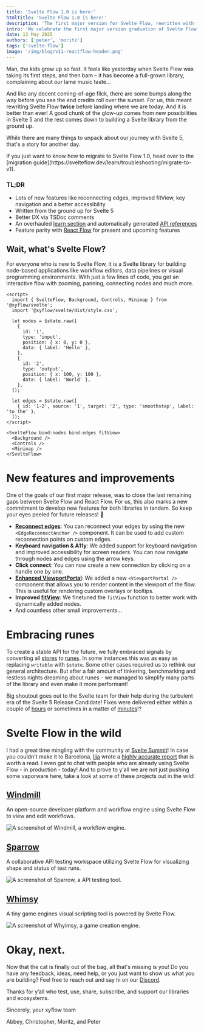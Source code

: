 ```yaml
---
title: 'Svelte Flow 1.0 is here!'
htmlTitle: 'Svelte Flow 1.0 is here!'
description: 'The first major version for Svelte Flow, rewritten with full support for Svelte 5 and many new features.'
intro: 'We celebrate the first major version graduation of Svelte Flow with a full Svelte 5 rewrite and many new features.'
date: 13 May 2025
authors: ['peter', 'moritz']
tags: ['svelte-flow']
image: '/img/blog/v11-reactflow-header.png'
---
```



Man, the kids grow up so fast. It feels like yesterday when Svelte Flow was taking its first steps, and then bam – it has become a full-grown library, complaining about our lame music taste...

And like any decent coming-of-age flick, there are some bumps along the way before you see the end credits roll over the sunset. For us, this meant rewriting Svelte Flow **twice** before landing where we are today. And it is better than ever! A good chunk of the glow-up comes from new possibilities in Svelte 5 and the rest comes down to building a Svelte library from the ground up.

While there are many things to unpack about our journey with Svelte 5, that's a story for another day.

<Callout type="info">
  If you just want to know how to migrate to Svelte Flow 1.0, head over to the [migration
  guide](https://svelteflow.dev/learn/troubleshooting/migrate-to-v1).
</Callout>

### TL;DR

<div style={{ marginTop: -10 }} />

- Lots of new features like reconnecting edges, improved fitView, key navigation and a better accessibility
- Written from the ground up for Svelte 5
- Better DX via TSDoc comments
- An overhauled [learn section](https://svelteflow.dev/learn) and automatically generated [API references](https://svelteflow.dev/api-reference)
- Feature parity with [React Flow](https://reactflow.dev) for present and upcoming features

## Wait, what's Svelte Flow?

For everyone who is new to Svelte Flow, it is a Svelte library for building node-based applications like workflow editors, data pipelines or visual programming environments. With just a few lines of code, you get an interactive flow with zooming, panning, connecting nodes and much more.

```svelte filename="App.svelte"
<script>
  import { SvelteFlow, Background, Controls, Minimap } from '@xyflow/svelte';
  import '@xyflow/svelte/dist/style.css';

  let nodes = $state.raw([
    {
      id: '1',
      type: 'input',
      position: { x: 0, y: 0 },
      data: { label: 'Hello' },
    },
    {
      id: '2',
      type: 'output',
      position: { x: 100, y: 100 },
      data: { label: 'World' },
    },
  ]);

  let edges = $state.raw([
    { id: '1-2', source: '1', target: '2', type: 'smoothstep', label: 'to the' },
  ]);
</script>

<SvelteFlow bind:nodes bind:edges fitView>
  <Background />
  <Controls />
  <Minimap />
</SvelteFlow>
```

<Bleed>
  <RemoteCodeViewer
    route="posts/announcement"
    framework="svelte"
    showEditor={false}
    showOpenInStackblitz={false}
    showOpenInCodeSandbox={false}
  />
</Bleed>

# New features and improvements

One of the goals of our first major release, was to close the last remaining gaps between Svelte Flow and React Flow. For us, this also marks a new commitment to develop new features for both libraries in tandem. So keep your eyes peeled for future releases! 👀

- **[Reconnect edges](https://svelteflow.dev/examples/edges/reconnect-edge)**: You can reconnect your edges by using the new `<EdgeReconnectAnchor />` component. It can be used to add custom reconnection points on custom edges.
- **Keyboard navigation & A11y**: We added support for keyboard navigation and improved accessibility for screen readers. You can now navigate through nodes and edges using the arrow keys.
- **Click connect**: You can now create a new connection by clicking on a handle one by one.
- **[Enhanced ViewportPortal](https://svelteflow.dev/api-reference/components/viewport-portal)**: We added a new `<ViewportPortal />` component that allows you to render content in the viewport of the flow. This is useful for rendering custom overlays or tooltips.
- **Improved [fitView](https://svelteflow.dev/api-reference/hooks/use-svelte-flow#fitview)**: We finetuned the `fitView` function to better work with dynamically added nodes.
- And countless other small improvements...

# Embracing runes

To create a stable API for the future, we fully embraced signals by converting all [stores](https://svelte.dev/docs/svelte/stores) to [runes](https://svelte.dev/docs/svelte/what-are-runes). In some instances this was as easy as replacing `writable` with `$state`. Some other cases required us to rethink our general architecture. But after a fair amount of tinkering, benchmarking and restless nights dreaming about runes - we managed to simplify many parts of the library and even make it more performant!

Big shoutout goes out to the Svelte team for their help during the turbulent era of the Svelte 5 Release Candidate! Fixes were delivered either within a couple of [hours](https://github.com/sveltejs/svelte/issues/12652) or sometimes in a matter of [minutes](https://github.com/sveltejs/svelte/issues/12302)!?

# Svelte Flow in the wild

I had a great time mingling with the community at [Svelte Summit](https://sveltesummit.com/)! In case you couldn't make it to Barcelona, [Ilja](https://github.com/fubits1) wrote a [highly accurate report](https://fubits.dev/notes/2025-05-10-svelte-summit-2025-spring-notes) that is worth a read. I even got to chat with people who are already using Svelte Flow - in production - today! And to prove to y'all we are not just pushing some vaporware here, take a look at some of these projects out in the wild!

## [Windmill](https://windmill.dev/)

An open-source developer platform and workflow engine using Svelte Flow to view and edit workflows.

<Image
  src="/img/blog/2025-svelte-release/windmill2.png"
  alt="A screenshot of Windmill, a workflow engine."
/>

## [Sparrow](https://sparrowapp.dev/)

A collaborative API testing workspace utilizing Svelte Flow for visualizing shape and status of test runs.

<Image
  src="/img/blog/2025-svelte-release/sparrow.png"
  alt="A screenshot of Sparrow, a API testing tool."
/>

## [Whimsy](https://whimsy.rocks/)

A tiny game engines visual scripting tool is powered by Svelte Flow.

<Image
  src="/img/blog/2025-svelte-release/whimsy.png"
  alt="A screenshot of Whyimsy, a game creation engine."
/>

# Okay, next.

Now that the cat is finally out of the bag, all that's missing is you! Do you have any feedback, ideas, need help, or you just want to show us what you are building? Feel free to reach out and say hi on our [Discord](https://discord.gg/xyflow).

Thanks for y’all who test, use, share, subscribe, and support our libraries and ecosystems.

Sincerely, your xyflow team

Abbey, Christopher, Moritz, and Peter

